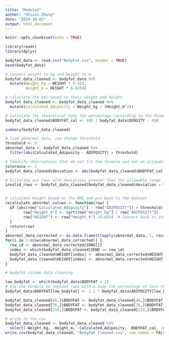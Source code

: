 ```yaml
---
title: "Module2"
author: "Shixin Zhang"
date: "2024-10-03"
output: html_document
---
```


```r
knitr::opts_chunk$set(echo = TRUE)
```

```r
library(readr)
library(dplyr)
```

```r
bodyfat_data <- read.csv("BodyFat.csv", header = TRUE)
head(bodyfat_data)
```
```r
# convert weight to kg and height to m
bodyfat_data_cleaned <- bodyfat_data %>%
  mutate(Weight_kg = WEIGHT * 0.453,
         Height_m = HEIGHT * 0.0254)

# calculate the bmi based on their weight and height
bodyfat_data_cleaned <- bodyfat_data_cleaned %>%
  mutate(Calculated_Adiposity = Weight_kg / (Height_m^2))

# Calculate the theoretical body fat percentage (according to the formula)
bodyfat_data_cleaned$BODYFAT_cal <- 495 / bodyfat_data$DENSITY - 450

summary(bodyfat_data_cleaned)


```


```r
# find abnormal data, can change threshold
threshold <- 5
abnormal_data <- bodyfat_data_cleaned %>%
  filter(abs(Calculated_Adiposity - ADIPOSITY) > threshold)

# Identify observations that do not fit the formula and set an allowable margin of error
tolerance <- 2  
bodyfat_data_cleaned$deviation <- abs(bodyfat_data_cleaned$BODYFAT_cal - bodyfat_data_cleaned$BODYFAT)

# Filtering out rows with deviations greater than the allowable range
invalid_rows <- bodyfat_data_cleaned[bodyfat_data_cleaned$deviation > tolerance, ]


# calculate height based on the BMI and put back to the dataset
recalculate_abnormal_values <- function(row) {
  if (abs(row["Calculated_Adiposity"] - row["ADIPOSITY"]) > threshold) {
        row["Height_m"] <- sqrt(row["Weight_kg"] / row["ADIPOSITY"])
        row["HEIGHT"] <- row["Height_m"] /0.0254  # Convert back to inches
  }
  return(row)
}
abnormal_data_corrected <- as.data.frame(t(apply(abnormal_data, 1, recalculate_abnormal_values)))
for(i in 1:nrow(abnormal_data_corrected)) {
  row_id <- abnormal_data_corrected$IDNO[i]
  index <- which(bodyfat_data_cleaned$IDNO == row_id)
  bodyfat_data_cleaned$WEIGHT[index] <- abnormal_data_corrected$WEIGHT[i]
  bodyfat_data_cleaned$HEIGHT[index] <- abnormal_data_corrected$HEIGHT[i]
}

```

```r
# bodyfat column data cleaning

low_bodyfat <- which(bodyfat_data$BODYFAT < 2)
# Use the formula to replace rows with a body fat percentage of less than 2%.
bodyfat_data$BODYFAT[low_bodyfat] <- 1.2 * bodyfat_data$ADIPOSITY[low_bodyfat] + 0.23 * bodyfat_data$AGE[low_bodyfat] - 16.2

bodyfat_data_cleaned[48,]$BODYFAT <- bodyfat_data_cleaned[48,]$BODYFAT_cal
bodyfat_data_cleaned[76,]$BODYFAT <- bodyfat_data_cleaned[76,]$BODYFAT_cal
bodyfat_data_cleaned[216,]$BODYFAT <- bodyfat_data_cleaned[216,]$BODYFAT_cal

```


```r
# write to the csv
bodyfat_data_cleaned <- bodyfat_data_cleaned %>%
  select(-Weight_kg, -Height_m, -Calculated_Adiposity, -BODYFAT_cal, -deviation)
write.csv(bodyfat_data_cleaned, "BodyFat_Cleaned.csv", row.names = FALSE)
```
